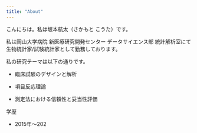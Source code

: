 ```yaml
---
title: "About"
---
```


こんにちは。私は坂本航太（さかもと こうた）です。

私は岡山大学病院 新医療研究開発センター データサイエンス部 統計解析室にて生物統計家/試験統計家として勤務しております。

私の研究テーマは以下の通りです。

-   臨床試験のデザインと解析

-   項目反応理論

-   測定法における信頼性と妥当性評価

学歴

-   2015年～202